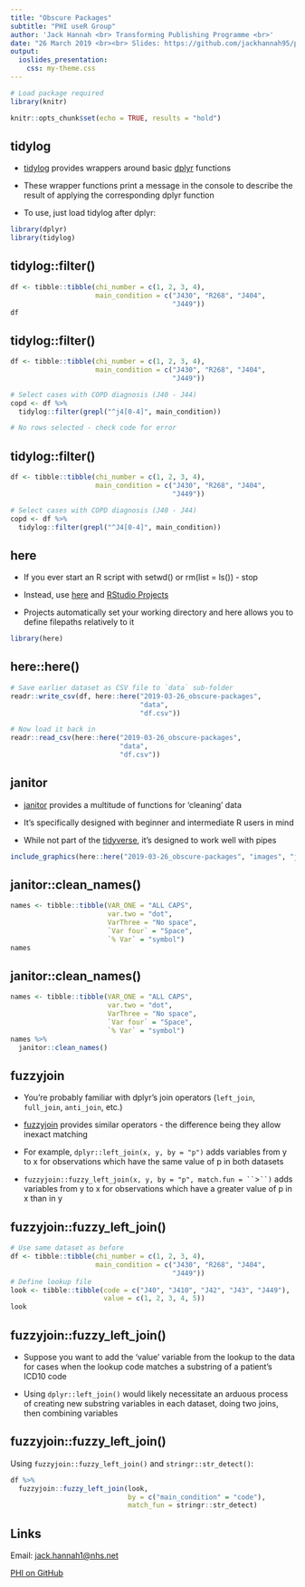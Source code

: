 ```yaml
---
title: "Obscure Packages"
subtitle: "PHI useR Group"
author: 'Jack Hannah <br> Transforming Publishing Programme <br>'
date: "26 March 2019 <br><br> Slides: https://github.com/jackhannah95/presentations/tree/main/2019-03-26_obscure-packages"
output:
  ioslides_presentation:
    css: my-theme.css
---
```


```r
# Load package required
library(knitr)

knitr::opts_chunk$set(echo = TRUE, results = "hold")
```


## tidylog

- [tidylog](https://github.com/elbersb/tidylog) provides wrappers around basic 
[dplyr](https://dplyr.tidyverse.org/) functions

- These wrapper functions print a message in the console to describe the result 
of applying the corresponding dplyr function

- To use, just load tidylog after dplyr:

```r
library(dplyr)
library(tidylog)
```


## tidylog::filter()

```r
df <- tibble::tibble(chi_number = c(1, 2, 3, 4),
                     main_condition = c("J430", "R268", "J404", 
                                        "J449"))
df
```


## tidylog::filter()

```r
df <- tibble::tibble(chi_number = c(1, 2, 3, 4),
                     main_condition = c("J430", "R268", "J404", 
                                        "J449"))

# Select cases with COPD diagnosis (J40 - J44)
copd <- df %>%
  tidylog::filter(grepl("^j4[0-4]", main_condition))

# No rows selected - check code for error
```


## tidylog::filter()

```r
df <- tibble::tibble(chi_number = c(1, 2, 3, 4),
                     main_condition = c("J430", "R268", "J404", 
                                        "J449"))

# Select cases with COPD diagnosis (J40 - J44)
copd <- df %>%
  tidylog::filter(grepl("^J4[0-4]", main_condition))
```


## here

- If you ever start an R script with setwd() or rm(list = ls()) - stop

- Instead, use [here](https://here.r-lib.org/) and [RStudio Projects](https://support.rstudio.com/hc/en-us/articles/200526207-Using-Projects)

- Projects automatically set your working directory and here allows you to 
define filepaths relatively to it

```r
library(here)
```


## here::here()

```r
# Save earlier dataset as CSV file to `data` sub-folder
readr::write_csv(df, here::here("2019-03-26_obscure-packages", 
                                "data", 
                                "df.csv"))

# Now load it back in
readr::read_csv(here::here("2019-03-26_obscure-packages", 
                           "data", 
                           "df.csv"))
```


## janitor

- [janitor](https://sfirke.github.io/janitor/) provides a multitude of functions 
for 'cleaning' data

- It's specifically designed with beginner and intermediate R users in mind

- While not part of the [tidyverse](https://www.tidyverse.org/packages/), it's 
designed to work well with pipes

```r
include_graphics(here::here("2019-03-26_obscure-packages", "images", "janitor_logo.png"))
```


## janitor::clean_names()

```r
names <- tibble::tibble(VAR_ONE = "ALL CAPS",
                        var.two = "dot",
                        VarThree = "No space",
                        `Var four` = "Space",
                        `% Var` = "symbol")
names
```


## janitor::clean_names()

```r
names <- tibble::tibble(VAR_ONE = "ALL CAPS",
                        var.two = "dot",
                        VarThree = "No space",
                        `Var four` = "Space",
                        `% Var` = "symbol")
names %>%
  janitor::clean_names()
```


## fuzzyjoin

- You're probably familiar with dplyr's join operators (`left_join`, `full_join`, 
`anti_join`, etc.)

- [fuzzyjoin](https://github.com/dgrtwo/fuzzyjoin) provides similar operators - 
the difference being they allow inexact matching

- For example, `dplyr::left_join(x, y, by = "p")` adds variables from y to x for 
observations which have the same value of p in both datasets

- `fuzzyjoin::fuzzy_left_join(x, y, by = "p", match.fun = `` `>` ``)` adds  
variables from y to x for observations which have a greater value of p in x than 
in y


## fuzzyjoin::fuzzy_left_join()

```r
# Use same dataset as before
df <- tibble::tibble(chi_number = c(1, 2, 3, 4),
                     main_condition = c("J430", "R268", "J404", 
                                        "J449"))
# Define lookup file
look <- tibble::tibble(code = c("J40", "J410", "J42", "J43", "J449"),
                       value = c(1, 2, 3, 4, 5))
look
```


## fuzzyjoin::fuzzy_left_join()

- Suppose you want to add the 'value' variable from the lookup to the data for 
cases when the lookup code matches a substring of a patient's ICD10 code

- Using `dplyr::left_join()` would likely necessitate an arduous process of 
creating new substring variables in each dataset, doing two joins, then 
combining variables


## fuzzyjoin::fuzzy_left_join()

Using `fuzzyjoin::fuzzy_left_join()` and `stringr::str_detect()`:

```r
df %>%
  fuzzyjoin::fuzzy_left_join(look, 
                             by = c("main_condition" = "code"),
                             match_fun = stringr::str_detect)
```


## Links

Email: [jack.hannah1@nhs.net](mailto:jack.hannah1@nhs.net)

[PHI on GitHub](https://github.com/Health-SocialCare-Scotland)